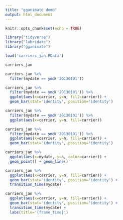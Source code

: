 ```yaml
---
title: "gganimate demo"
output: html_document
---
```


```r
knitr::opts_chunk$set(echo = TRUE)
```


```r
library("tidyverse")
library("lubridate")
library("gganimate")
```

```r
load('carriers_jan.RData')
```


```r
carriers_jan
```



```r
carriers_jan %>% 
  filter(mydate == ymd('20130101'))
```



```r
carriers_jan %>% 
  filter(mydate == ymd('20130101')) %>% 
  ggplot(aes(x=carrier, y=n, fill=carrier)) +
  geom_bar(stat='identity', position='identity')
```


```r
carriers_jan %>% 
  filter(mydate == ymd('20130101')) %>% 
  ggplot(aes(x=carrier, y=n, fill=carrier))
```


```r
carriers_jan %>% 
  filter(mydate == ymd('20130101')) %>% 
  ggplot(aes(x=carrier, y=n, fill=carrier)) +
  geom_bar(stat='identity', position='identity')
```


```r
carriers_jan %>% 
  ggplot(aes(x=mydate, y=n, color=carrier)) +
  geom_point() + geom_line()
```


```r
carriers_jan %>% 
  ggplot(aes(x=carrier, y=n, fill=carrier)) +
  geom_bar(stat='identity', position='identity') +
  transition_time(mydate)
```


```r
carriers_jan %>% 
  ggplot(aes(x=carrier, y=n, fill=carrier)) +
  geom_bar(stat='identity', position='identity') +
  transition_time(mydate) +
  labs(title='{frame_time}')
```


